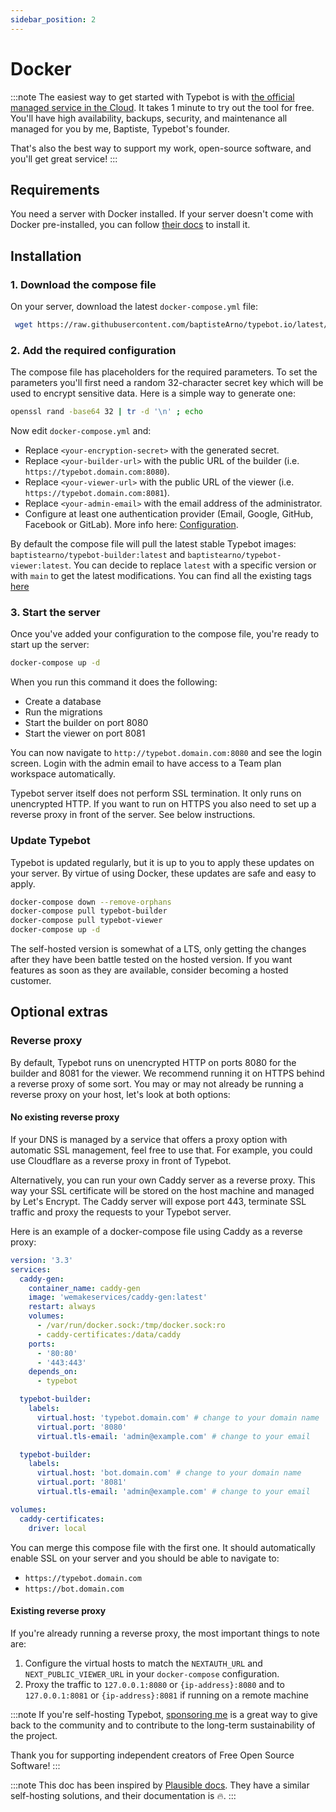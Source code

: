 ```yaml
---
sidebar_position: 2
---
```



# Docker

:::note
The easiest way to get started with Typebot is with [the official managed service in the Cloud](https://app.typebot.io). It takes 1 minute to try out the tool for free. You'll have high availability, backups, security, and maintenance all managed for you by me, Baptiste, Typebot's founder.

That's also the best way to support my work, open-source software, and you'll get great service!
:::

## Requirements

You need a server with Docker installed. If your server doesn't come with Docker pre-installed, you can follow [their docs](https://docs.docker.com/get-docker/) to install it.

## Installation

### 1. Download the compose file

On your server, download the latest `docker-compose.yml` file:

```sh
 wget https://raw.githubusercontent.com/baptisteArno/typebot.io/latest/docker-compose.yml
```

### 2. Add the required configuration

The compose file has placeholders for the required parameters. To set the parameters you'll first need a random 32-character secret key which will be used to encrypt sensitive data. Here is a simple way to generate one:

```sh
openssl rand -base64 32 | tr -d '\n' ; echo
```

Now edit `docker-compose.yml` and:

- Replace `<your-encryption-secret>` with the generated secret.
- Replace `<your-builder-url>` with the public URL of the builder (i.e. `https://typebot.domain.com:8080`).
- Replace `<your-viewer-url>` with the public URL of the viewer (i.e. `https://typebot.domain.com:8081`).
- Replace `<your-admin-email>` with the email address of the administrator.
- Configure at least one authentication provider (Email, Google, GitHub, Facebook or GitLab). More info here: [Configuration](https://docs.typebot.io/self-hosting/configuration).

By default the compose file will pull the latest stable Typebot images: `baptistearno/typebot-builder:latest` and `baptistearno/typebot-viewer:latest`. You can decide to replace `latest` with a specific version or with `main` to get the latest modifications. You can find all the existing tags [here](https://hub.docker.com/r/baptistearno/typebot-builder/tags)

### 3. Start the server

Once you've added your configuration to the compose file, you're ready to start up the server:

```sh
docker-compose up -d
```

When you run this command it does the following:

- Create a database
- Run the migrations
- Start the builder on port 8080
- Start the viewer on port 8081

You can now navigate to `http://typebot.domain.com:8080` and see the login screen. Login with the admin email to have access to a Team plan workspace automatically.

Typebot server itself does not perform SSL termination. It only runs on unencrypted HTTP. If you want to run on HTTPS you also need to set up a reverse proxy in front of the server. See below instructions.

### Update Typebot

Typebot is updated regularly, but it is up to you to apply these updates on your server. By virtue of using Docker, these updates are safe and easy to apply.

```sh
docker-compose down --remove-orphans
docker-compose pull typebot-builder
docker-compose pull typebot-viewer
docker-compose up -d
```

The self-hosted version is somewhat of a LTS, only getting the changes after they have been battle tested on the hosted version. If you want features as soon as they are available, consider becoming a hosted customer.

## Optional extras

### Reverse proxy

By default, Typebot runs on unencrypted HTTP on ports 8080 for the builder and 8081 for the viewer. We recommend running it on HTTPS behind a reverse proxy of some sort. You may or may not already be running a reverse proxy on your host, let's look at both options:

#### No existing reverse proxy

If your DNS is managed by a service that offers a proxy option with automatic SSL management, feel free to use that. For example, you could use Cloudflare as a reverse proxy in front of Typebot.

Alternatively, you can run your own Caddy server as a reverse proxy. This way your SSL certificate will be stored on the host machine and managed by Let's Encrypt. The Caddy server will expose port 443, terminate SSL traffic and proxy the requests to your Typebot server.

Here is an example of a docker-compose file using Caddy as a reverse proxy:

```yml
version: '3.3'
services:
  caddy-gen:
    container_name: caddy-gen
    image: 'wemakeservices/caddy-gen:latest'
    restart: always
    volumes:
      - /var/run/docker.sock:/tmp/docker.sock:ro
      - caddy-certificates:/data/caddy
    ports:
      - '80:80'
      - '443:443'
    depends_on:
      - typebot

  typebot-builder:
    labels:
      virtual.host: 'typebot.domain.com' # change to your domain name
      virtual.port: '8080'
      virtual.tls-email: 'admin@example.com' # change to your email

  typebot-builder:
    labels:
      virtual.host: 'bot.domain.com' # change to your domain name
      virtual.port: '8081'
      virtual.tls-email: 'admin@example.com' # change to your email

volumes:
  caddy-certificates:
    driver: local
```

You can merge this compose file with the first one. It should automatically enable SSL on your server and you should be able to navigate to:

- `https://typebot.domain.com`
- `https://bot.domain.com`

#### Existing reverse proxy

If you're already running a reverse proxy, the most important things to note are:

1. Configure the virtual hosts to match the `NEXTAUTH_URL` and `NEXT_PUBLIC_VIEWER_URL` in your `docker-compose` configuration.
2. Proxy the traffic to `127.0.0.1:8080` or `{ip-address}:8080` and to `127.0.0.1:8081` or `{ip-address}:8081` if running on a remote machine

:::note
If you're self-hosting Typebot, [sponsoring me](https://github.com/sponsors/baptisteArno) is a great way to give back to the community and to contribute to the long-term sustainability of the project.

<SponsorButton />

Thank you for supporting independent creators of Free Open Source Software!
:::

:::note
This doc has been inspired by [Plausible docs](https://plausible.io/docs). They have a similar self-hosting solutions, and their documentation is 🔥.
:::
